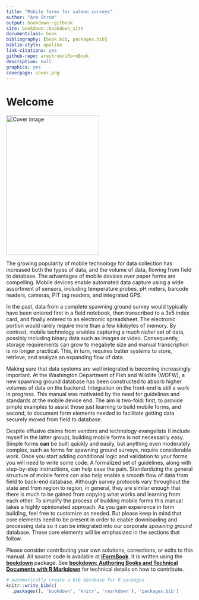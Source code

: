 ```yaml
--- 
title: "Mobile forms for salmon surveys"
author: "Are Strom"
output: bookdown::gitbook
site: bookdown::bookdown_site
documentclass: book
bibliography: [book.bib, packages.bib]
biblio-style: apalike
link-citations: yes
github-repo: arestrom/iFormBook
description: null
graphics: yes
coverpage: cover.png
---
```


# Welcome {-}

<img src="cover.png" width="250" height="375" alt="Cover image" />

The growing popularity of mobile technology for data collection has increased both the types of data, and the volume of data, flowing from field to database. The advantages of mobile devices over paper forms are compelling. Mobile devices enable automated data capture using a wide assortment of sensors, including temperature probes, pH meters, barcode readers, cameras, PIT tag readers, and integrated GPS. 

In the past, data from a complete spawning ground survey would typically have been entered first in a field notebook, then transcribed to a 3x5 index card, and finally entered to an electronic spreadsheet. The electronic portion would rarely require more than a few kilobytes of memory. By contrast, mobile technology enables capturing a much *richer* set of data, possibly including binary data such as images or video. Consequently, storage requirements can grow to megabyte size and manual transcription is no longer practical. This, in turn, requires better systems to store, retrieve, and analyze an expanding flow of data. 

Making sure that data systems are well integrated is becoming increasingly important. At the Washington Department of Fish and Wildlife (WDFW), a new spawning ground database has been constructed to absorb higher volumes of data on the backend. Integration on the front-end is still a work in progress. This manual was motivated by the need for guidelines and standards at the mobile device end. The aim is two-fold: first, to provide simple examples to assist those just learning to build mobile forms, and second, to document form elements needed to facilitate getting data securely moved from field to database.  

Despite effusive claims from vendors and technology evangelists (I include myself in the latter group), building mobile forms is not necessarily easy. Simple forms **can** be built quickly and easily, but anything even moderately complex, such as forms for spawning ground surveys, require considerable work. Once you start adding conditional logic and validation to your forms you will need to write some code. A formalized set of guidelines, along with step-by-step instructions, can help ease the pain. Standardizing the general structure of mobile forms can also help enable a smooth flow of data from field to back-end database. Although survey protocols vary throughout the state and from region to region, in general, they are similar enough that there is much to be gained from copying what works and learning from each other. 
To simplify the process of building mobile forms this manual takes a highly opinionated approach. As you gain experience in form building, feel free to customize as needed. But please keep in mind that core elements need to be present in order to enable downloading and processing data so it can be integrated into our corporate *spawning ground* database. These core elements will be emphasized in the sections that follow. 

Please consider contributing your own solutions, corrections, or edits to this manual. All source code is available at [**iFormBook**](https://github.com/arestrom/iFormBook). It is written using the [**bookdown**](https://github.com/rstudio/bookdown) package. See [**bookdown: Authoring Books and Technical Documents with R Markdown**](https://bookdown.org/yihui/bookdown/) for technical details on how to contribute. 

```r
# automatically create a bib database for R packages
knitr::write_bib(c(
  .packages(), 'bookdown', 'knitr', 'rmarkdown'), 'packages.bib')
```
